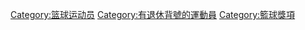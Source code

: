 [[Category:篮球运动员|Category:篮球运动员]]
[[Category:有退休背號的運動員|Category:有退休背號的運動員]]
[[Category:籃球獎項|Category:籃球獎項]]